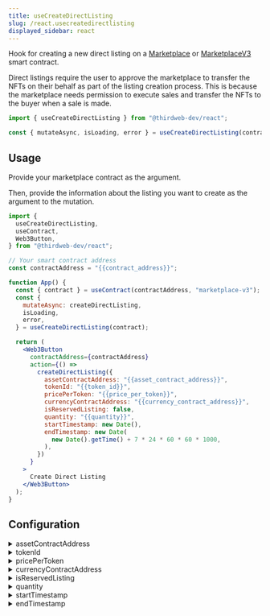 ```yaml
---
title: useCreateDirectListing
slug: /react.usecreatedirectlisting
displayed_sidebar: react
---
```



Hook for creating a new direct listing on a [Marketplace](https://thirdweb.com/thirdweb.eth/Marketplace)
or [MarketplaceV3](https://thirdweb.com/thirdweb.eth/Marketplacev3) smart contract.

Direct listings require the user to approve the marketplace to transfer the NFTs on their behalf as part of the listing creation process.
This is because the marketplace needs permission to execute sales and transfer the NFTs to the buyer when a sale is made.

```jsx
import { useCreateDirectListing } from "@thirdweb-dev/react";

const { mutateAsync, isLoading, error } = useCreateDirectListing(contract);
```

## Usage

Provide your marketplace contract as the argument.

Then, provide the information about the listing you want to create as the argument to the mutation.

```jsx
import {
  useCreateDirectListing,
  useContract,
  Web3Button,
} from "@thirdweb-dev/react";

// Your smart contract address
const contractAddress = "{{contract_address}}";

function App() {
  const { contract } = useContract(contractAddress, "marketplace-v3");
  const {
    mutateAsync: createDirectListing,
    isLoading,
    error,
  } = useCreateDirectListing(contract);

  return (
    <Web3Button
      contractAddress={contractAddress}
      action={() =>
        createDirectListing({
          assetContractAddress: "{{asset_contract_address}}",
          tokenId: "{{token_id}}",
          pricePerToken: "{{price_per_token}}",
          currencyContractAddress: "{{currency_contract_address}}",
          isReservedListing: false,
          quantity: "{{quantity}}",
          startTimestamp: new Date(),
          endTimestamp: new Date(
            new Date().getTime() + 7 * 24 * 60 * 60 * 1000,
          ),
        })
      }
    >
      Create Direct Listing
    </Web3Button>
  );
}
```

## Configuration

<details>
  <summary>assetContractAddress</summary>
  <div>

### assetContractAddress (required)

The address of the NFT smart contract that you want to list.

</div>
</details>

<details>
  <summary>tokenId</summary>
  <div>

### tokenId (required)

The token ID of the NFT that you want to list.

</div>
</details>

<details>
  <summary>pricePerToken</summary>
  <div>

### pricePerToken (required)

The price to **buy** each token in the listing.

- For ERC721 NFTs, this is the price to buy the NFT outright.
- For ERC1155 NFTs, this is the price to `1` quantity of the NFT.

</div>
</details>

<details>
  <summary>currencyContractAddress</summary>
  <div>

### currencyContractAddress (optional)

The address of the currency you want users to pay with and make bids in.

You likely want to use the token native to the chain you are on, e.g. Ether on Ethereum.

To do that, you can import the `NATIVE_TOKEN_ADDRESS` constant from `@thirdweb-dev/sdk`.

The default value is `NATIVE_TOKEN_ADDRESS`.

```jsx
import {
  useCreateDirectListing,
  useContract,
  Web3Button,
} from "@thirdweb-dev/react";
// highlight-next-line
import { NATIVE_TOKEN_ADDRESS } from "@thirdweb-dev/sdk";

// Your smart contract address
const contractAddress = "{{contract_address}}";

function App() {
  const { contract } = useContract(contractAddress, "marketplace-v3");
  const {
    mutateAsync: createDirectListing,
    isLoading,
    error,
  } = useCreateDirectListing(contract);

  if (error) {
    console.error("failed to create direct listing", error);
  }

  return (
    <Web3Button
      contractAddress={contractAddress}
      action={() =>
        createDirectListing({
          assetContractAddress: "{{asset_contract_address}}",
          tokenId: "{{token_id}}",
          pricePerToken: "{{price_per_token}}",
          // highlight-next-line
          currencyContractAddress: NATIVE_TOKEN_ADDRESS,
          isReservedListing: false,
          quantity: "{{quantity}}",
          startTimestamp: new Date(),
          endTimestamp: new Date(
            new Date().getTime() + 7 * 24 * 60 * 60 * 1000,
          ),
        })
      }
    >
      Create Direct Listing
    </Web3Button>
  );
}
```

</div>
</details>

<details>
  <summary>isReservedListing</summary>
  <div>

### isReservedListing (optional)

When set to true, the seller must explicitly approve which wallet addresses can buy the NFT.

</div>
</details>

<details>
  <summary>quantity</summary>
  <div>

### quantity (optional)

How many tokens to include in the listing.

- For ERC721 NFTs, this is always `1`.
- For ERC1155 NFTs, this is the quantity of tokens to include in the listing.

</div>
</details>

<details>
  <summary>startTimestamp</summary>
  <div>

### startTimestamp (optional)

A `Date` object for the start time of the listing.

The default value is `new Date()`, which is the current time.

</div>
</details>

<details>
  <summary>endTimestamp</summary>
  <div>

### endTimestamp (optional)

A `Date` object for the end time of the listing (when the listing will expire).

</div>
</details>
